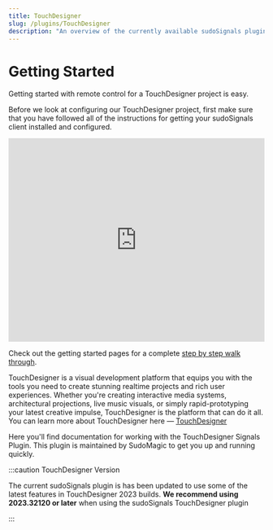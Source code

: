 ```yaml
---
title: TouchDesigner
slug: /plugins/TouchDesigner
description: "An overview of the currently available sudoSignals plugins"
---
```


# Getting Started
Getting started with remote control for a TouchDesigner project is easy.

Before we look at configuring our TouchDesigner project, first make sure that you have followed all of the instructions for getting your sudoSignals client installed and configured.

<iframe src="https://player.vimeo.com/video/812123891?badge=0&amp;autopause=0&amp;player_id=0&amp;app_id=58479" width="100%" height= "400" frameborder="0" allow="autoplay; fullscreen; picture-in-picture" allowfullscreen title="sudoSignals | Plugins: TouchDesigner"></iframe>

Check out the getting started pages for a complete [step by step walk through](https://docs.sudosignals.com/plugins/TouchDesigner/remote-control).

TouchDesigner is a visual development platform that equips you with the tools you need to create stunning realtime projects and rich user experiences. Whether you're creating interactive media systems, architectural projections, live music visuals, or simply rapid-prototyping your latest creative impulse, TouchDesigner is the platform that can do it all. You can learn more about TouchDesigner here — [TouchDesigner]

Here you'll find documentation for working with the TouchDesigner Signals Plugin. This plugin is maintained by SudoMagic to get you up and running quickly. 

:::caution TouchDesigner Version

The current sudoSignals plugin is has been updated to use some of the latest features in TouchDesigner 2023 builds. **We recommend using 2023.32120 or later** when using the sudoSignals TouchDesigner plugin

:::

<!-- links -->
[TouchDesigner]: https://derivative.ca/
